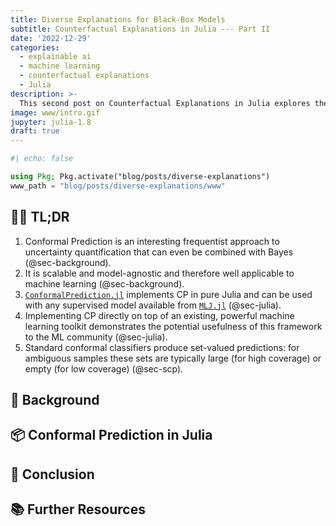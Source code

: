 ```yaml
---
title: Diverse Explanations for Black-Box Models
subtitle: Counterfactual Explanations in Julia --- Part II
date: '2022-12-29'
categories:
  - explainable ai
  - machine learning
  - counterfactual explanations
  - Julia
description: >-
  This second post on Counterfactual Explanations in Julia explores the concept of diverse explanations introduced by @mothilal2020explaining.
image: www/intro.gif
jupyter: julia-1.8
draft: true
---
```


```julia
#| echo: false

using Pkg; Pkg.activate("blog/posts/diverse-explanations")
www_path = "blog/posts/diverse-explanations/www"
```

<!-- <div class="intro-gif">
  <figure>
    <img src="www/intro.gif">
    <figcaption>Conformal Prediction intervals for different<br>coverage rates. As coverage grows, so does<br>the width of the prediction interval.</figcaption>
  </figure>
</div>

This is the third (and for now final) part of a series of posts that introduce Conformal Prediction in Julia using [`ConformalPrediction.jl`](https://github.com/juliatrustworthyai/ConformalPrediction.jl). The first [post](../conformal-prediction/index.qmd) introduced Conformal Prediction for supervised classification tasks: we learned that conformal classifiers produce set-valued predictions that are guaranteed to include the true label of a new sample with a certain probability. In the second [post](../conformal-image-classifier/) we applied these ideas to a more hands-on example: we saw how easy it is to use [`ConformalPrediction.jl`](https://github.com/juliatrustworthyai/ConformalPrediction.jl) to conformalize a Deep Learning image classifier. 

In this post, we will look at regression models instead, that is supervised learning tasks involving a continuous outcome variable. Regression tasks are as ubiquitous as classification tasks. For example, we might be interested in using a machine learning model to predict house prices or the inflation rate of the Euro or the parameter size of the next large language model. In fact, many readers may be more familiar with regression models than classification, in which case it may also be easier for you to understand Conformal Prediction (CP) in this context.  -->

:::{.callout-tip}

## 🏃‍♀️ TL;DR

1. Conformal Prediction is an interesting frequentist approach to uncertainty quantification that can even be combined with Bayes (@sec-background).
2. It is scalable and model-agnostic and therefore well applicable to machine learning (@sec-background).
3. [`ConformalPrediction.jl`](https://github.com/juliatrustworthyai/ConformalPrediction.jl) implements CP in pure Julia and can be used with any supervised model available from [`MLJ.jl`](https://alan-turing-institute.github.io/MLJ.jl/v0.18/) (@sec-julia).
4. Implementing CP directly on top of an existing, powerful machine learning toolkit demonstrates the potential usefulness of this framework to the ML community (@sec-julia). 
5. Standard conformal classifiers produce set-valued predictions: for ambiguous samples these sets are typically large (for high coverage) or empty (for low coverage) (@sec-scp).
:::

## 📖 Background {#sec-background}

## 📦 Conformal Prediction in Julia {#sec-julia}

## 🏁 Conclusion

## 📚 Further Resources
